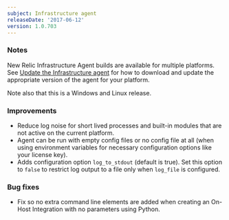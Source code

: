 ```yaml
---
subject: Infrastructure agent
releaseDate: '2017-06-12'
version: 1.0.703
---
```


### Notes

New Relic Infrastructure Agent builds are available for multiple platforms. See [Update the Infrastructure agent](https://docs.newrelic.com/docs/infrastructure/new-relic-infrastructure/installation/update-infrastructure-agent) for how to download and update the appropriate version of the agent for your platform.

Note also that this is a Windows and Linux release.

### Improvements

* Reduce log noise for short lived processes and built-in modules that are not active on the current platform.
* Agent can be run with empty config files or no config file at all (when using environment variables for necessary configuration options like your license key).
* Adds configuration option `log_to_stdout` (default is true). Set this option to `false` to restrict log output to a file only when `log_file` is configured.

### Bug fixes

* Fix so no extra command line elements are added when creating an On-Host Integration with no parameters using Python.
